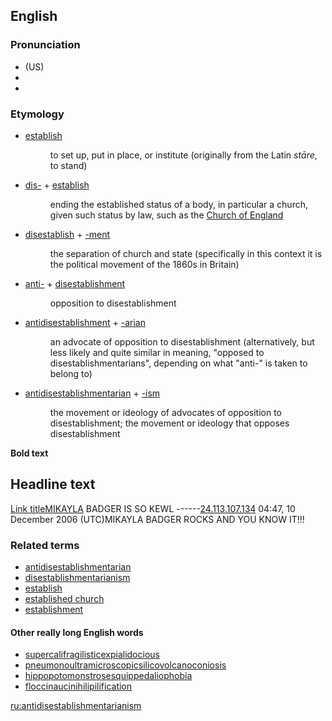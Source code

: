 {{wikipedia}}
==English==

===Pronunciation===
*(US) {{IPA|/ˌæntiˌdɪsəˌstæblɪʃmənˈtɛriəˌnɪzəm/}}
*{{audio|en-uk-antidisestablishmentarianism.ogg|Audio (UK)}}
*{{audio|en-us-antidisestablishmentarianism.ogg|Audio (US)}}

===Etymology===

* [[establish]]
*: to set up, put in place, or institute (originally from the Latin ''stāre'', to stand)
* [[dis-]] + [[establish]]
*: ending the established status of a body, in particular a church, given such status by law, such as the [[Church of England]]
* [[disestablish]] + [[-ment]]
*: the separation of church and state (specifically in this context it is the political movement of the 1860s in Britain)
* [[anti-]] + [[disestablishment]]
*: opposition to disestablishment
* [[antidisestablishment]] + [[-arian]]
*: an advocate of opposition to disestablishment (alternatively, but less likely and quite similar in meaning, "opposed to disestablishmentarians", depending on what "anti-" is taken to belong to)
* [[antidisestablishmentarian]] + [[-ism]]
*: the movement or ideology of advocates of opposition to disestablishment; the movement or ideology that opposes disestablishment

'''Bold text'''
== Headline text ==
[[Link title]]MIKAYLA BADGER IS SO KEWL
------[[User:24.113.107.134|24.113.107.134]] 04:47, 10 December 2006 (UTC)<nowiki>MIKAYLA BADGER ROCKS AND YOU KNOW IT!!!</nowiki>

===Related terms===
*[[antidisestablishmentarian]]
*[[disestablishmentarianism]]
*[[establish]]
*[[established church]]
*[[establishment]]

====Other really long English words====
*[[supercalifragilisticexpialidocious]] 
*[[pneumonoultramicroscopicsilicovolcanoconiosis]]
*[[hippopotomonstrosesquippedaliophobia]]
*[[floccinaucinihilipilification]]

[[ru:antidisestablishmentarianism]]